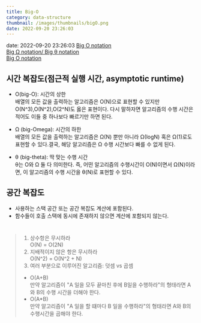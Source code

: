 ```yaml
---
title: Big-O
category: data-structure
thumbnail: /images/thumbnails/bigO.png
date: 2022-09-20 23:26:03
---
```


date: 2022-09-20 23:26:03
[Big O notation](https://www.youtube.com/watch?v=Chcl71vEkRg)  
[Big Ω notation/ Big θ notation](https://www.youtube.com/watch?v=cNrsDdxdsfw)  
[Big O notation](https://www.youtube.com/watch?v=Chcl71vEkRg)

## 시간 복잡도(점근적 실행 시간, asymptotic runtime)

- O(big-O): 시간의 상한  
  배열의 모든 값을 출력하는 알고리즘은 O(N)으로 표현할 수 있지만
  O(N^3),O(N^2),O(2^N)도 옳은 표현이다.
  다시 말하자면 알고리즘의 수행 시간은 적어도 이들 중 하나보다 빠르기만 하면 된다.

- Ω (big-Omega): 시간의 하한  
  배열의 모든 값을 출력하는 알고리즘은 Ω(N) 뿐만 아니라 Ω(logN) 혹은 Ω(1)로도 표현할 수 있다.결국, 해당 알고리즘은 Ω 수행 시간보다 빠를 수 없게 된다.

- θ (big-theta): 딱 맞는 수행 시간  
  θ는 O와 Ω 둘 다 의미한다. 즉, 어떤 알고리즘의 수행시간이 O(N)이면서 Ω(N)이라면, 이 알고리즘의 수행 시간을 θ(N)로 표현할 수 있다.

## 공간 복잡도

- 사용하는 스택 공간 또는 공간 복잡도 계산에 포함된다.
- 함수들이 호출 스택에 동시에 존재하지 않으면 계산에 포함되지 않는다.

#

> 1.  상수항은 무시하라  
>     O(N) = O(2N)
> 2.  지배적이지 않은 항은 무시하라  
>     O(N^2) = O(N^2 + N)
> 3.  여러 부분으로 이루어진 알고리즘: 덧셈 vs 곱셈
>
> - O(A+B)  
>   만약 알고리즘이 "A 일을 모두 끝마친 후에 B일을 수행하라"의 형태라면 A와 B의 수행 시간을 더해야 한다.
> - O(A\*B)  
>   만약 알고리즘이 "A 일을 할 떄마다 B 일을 수행하라"의 형태라면 A와 B의 수행시간을 곱해야 한다.
